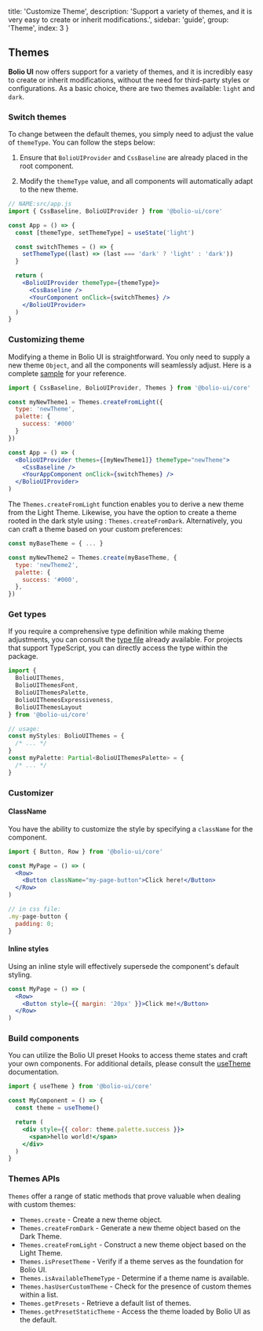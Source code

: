 
  title: 'Customize Theme',
  description:
    'Support a variety of themes, and it is very easy to create or inherit modifications.',
  sidebar: 'guide',
  group: 'Theme',
  index: 3
}

## Themes

**Bolio UI** now offers support for a variety of themes, and it is incredibly easy to create or inherit modifications,
without the need for third-party styles or configurations. As a basic choice, there are two themes available: `light` and `dark`.

### Switch themes

To change between the default themes, you simply need to adjust the value of `themeType`. You can follow the steps below:

1. Ensure that `BolioUIProvider` and `CssBaseline` are already placed in the root component.

2. Modify the `themeType` value, and all components will automatically adapt to the new theme.

```jsx
// NAME:src/app.js
import { CssBaseline, BolioUIProvider } from '@bolio-ui/core'

const App = () => {
  const [themeType, setThemeType] = useState('light')

  const switchThemes = () => {
    setThemeType((last) => (last === 'dark' ? 'light' : 'dark'))
  }

  return (
    <BolioUIProvider themeType={themeType}>
      <CssBaseline />
      <YourComponent onClick={switchThemes} />
    </BolioUIProvider>
  )
}
```

### Customizing theme

Modifying a theme in Bolio UI is straightforward. You only need to supply a new theme `Object`,
and all the components will seamlessly adjust.
Here is a complete [sample](https://github.com/bolio-ui/bolio-ui/tree/master/examples/custom-themes) for your reference.

```jsx
import { CssBaseline, BolioUIProvider, Themes } from '@bolio-ui/core'

const myNewTheme1 = Themes.createFromLight({
  type: 'newTheme',
  palette: {
    success: '#000'
  }
})

const App = () => (
  <BolioUIProvider themes={[myNewTheme1]} themeType="newTheme">
    <CssBaseline />
    <YourAppComponent onClick={switchThemes} />
  </BolioUIProvider>
)
```

The `Themes.createFromLight` function enables you to derive a new theme from the Light Theme.
Likewise, you have the option to create a theme rooted in the dark style using : `Themes.createFromDark`.
Alternatively, you can craft a theme based on your custom preferences:

```jsx
const myBaseTheme = { ... }

const myNewTheme2 = Themes.create(myBaseTheme, {
  type: 'newTheme2',
  palette: {
    success: '#000',
  },
})
```

### Get types

If you require a comprehensive type definition while making theme adjustments,
you can consult the [type file](https://github.com/bolio-ui/bolio-ui/blob/master/core/Themes/Presets/index.ts)
already available. For projects that support TypeScript, you can directly access the type within the package.

```ts
import {
  BolioUIThemes,
  BolioUIThemesFont,
  BolioUIThemesPalette,
  BolioUIThemesExpressiveness,
  BolioUIThemesLayout
} from '@bolio-ui/core'

// usage:
const myStyles: BolioUIThemes = {
  /* ... */
}
const myPalette: Partial<BolioUIThemesPalette> = {
  /* ... */
}
```

### Customizer

#### ClassName

You have the ability to customize the style by specifying a `className` for the component.

```jsx
import { Button, Row } from '@bolio-ui/core'

const MyPage = () => (
  <Row>
    <Button className="my-page-button">Click here!</Button>
  </Row>
)

// in css file:
.my-page-button {
  padding: 0;
}
```

#### Inline styles

Using an inline style will effectively supersede the component's default styling.

```jsx
const MyPage = () => (
  <Row>
    <Button style={{ margin: '20px' }}>Click me!</Button>
  </Row>
)
```

### Build components

You can utilize the Bolio UI preset Hooks to access theme states and craft your own components. For additional details,
please consult the [useTheme](/en-us/hooks/use-theme) documentation.

```jsx
import { useTheme } from '@bolio-ui/core'

const MyComponent = () => {
  const theme = useTheme()

  return (
    <div style={{ color: theme.palette.success }}>
      <span>hello world!</span>
    </div>
  )
}
```

### Themes APIs

`Themes` offer a range of static methods that prove valuable when dealing with custom themes:

- `Themes.create` - Create a new theme object.
- `Themes.createFromDark` - Generate a new theme object based on the Dark Theme.
- `Themes.createFromLight` - Construct a new theme object based on the Light Theme.
- `Themes.isPresetTheme` - Verify if a theme serves as the foundation for Bolio UI.
- `Themes.isAvailableThemeType` - Determine if a theme name is available.
- `Themes.hasUserCustomTheme` - Check for the presence of custom themes within a list.
- `Themes.getPresets` - Retrieve a default list of themes.
- `Themes.getPresetStaticTheme` - Access the theme loaded by Bolio UI as the default.

